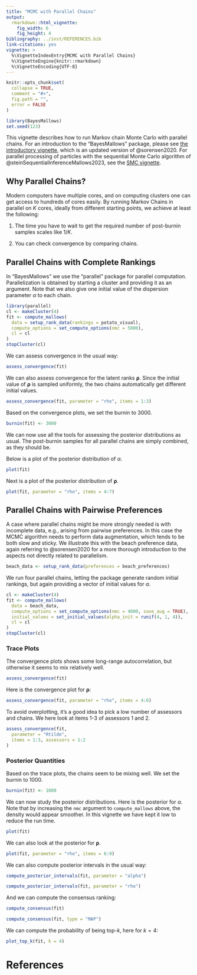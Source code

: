 ```yaml
---
title: "MCMC with Parallel Chains"
output: 
  rmarkdown::html_vignette:
    fig_width: 6
    fig_height: 4
bibliography: ../inst/REFERENCES.bib
link-citations: yes
vignette: >
  %\VignetteIndexEntry{MCMC with Parallel Chains}
  %\VignetteEngine{knitr::rmarkdown}
  %\VignetteEncoding{UTF-8}
---
```


```r
knitr::opts_chunk$set(
  collapse = TRUE,
  comment = "#>",
  fig.path = "",
  error = FALSE
)
```


```r
library(BayesMallows)
set.seed(123)
```

This vignette describes how to run Markov chain Monte Carlo with parallel chains. For an introduction to the "BayesMallows" package, please see [the introductory vignette](https://ocbe-uio.github.io/BayesMallows/articles/BayesMallows.html), which is an updated version of @sorensen2020. For parallel processing of particles with the sequential Monte Carlo algorithm of @steinSequentialInferenceMallows2023, see the [SMC vignette](https://ocbe-uio.github.io/BayesMallows/articles/SMC-Mallows.html).


## Why Parallel Chains?

Modern computers have multiple cores, and on computing clusters one can get access to hundreds of cores easily. By running Markov Chains in parallel on $K$ cores, ideally from different starting points, we achieve at least the following:

1. The time you have to wait to get the required number of post-burnin samples scales like $1/K$.

2. You can check convergence by comparing chains.



## Parallel Chains with Complete Rankings

In "BayesMallows" we use the "parallel" package for parallel computation. Parallelization is obtained by starting a cluster and providing it as an argument. Note that we also give one initial value of the dispersion parameter $\alpha$ to each chain.

```r
library(parallel)
cl <- makeCluster(4)
fit <- compute_mallows(
  data = setup_rank_data(rankings = potato_visual), 
  compute_options = set_compute_options(nmc = 5000),
  cl = cl
)
stopCluster(cl)
```

We can assess convergence in the usual way:

```r
assess_convergence(fit)
```

We can also assess convergence for the latent ranks $\boldsymbol{\rho}$. Since the initial value of $\boldsymbol{\rho}$ is sampled uniformly, the two chains automatically get different initial values.

```r
assess_convergence(fit, parameter = "rho", items = 1:3)
```

Based on the convergence plots, we set the burnin to 3000. 

```r
burnin(fit) <- 3000
```

We can now use all the tools for assessing the posterior distributions as usual. The post-burnin samples for all parallel chains are simply combined, as they should be.

Below is a plot of the posterior distribution of $\alpha$.

```r
plot(fit)
```

Next is a plot of the posterior distribution of $\boldsymbol{\rho}$.


```r
plot(fit, parameter = "rho", items = 4:7)
```

## Parallel Chains with Pairwise Preferences


A case where parallel chains might be more strongly needed is with incomplete data, e.g., arising from pairwise preferences. In this case the MCMC algorithm needs to perform data augmentation, which tends to be both slow and sticky. We illustrate this with the beach preference data, again referring to @sorensen2020 for a more thorough introduction to the aspects not directly related to parallelism.


```r
beach_data <- setup_rank_data(preferences = beach_preferences)
```

We run four parallel chains, letting the package generate random initial rankings, but again providing a vector of initial values for $\alpha$.

```r
cl <- makeCluster(4)
fit <- compute_mallows(
  data = beach_data,
  compute_options = set_compute_options(nmc = 4000, save_aug = TRUE),
  initial_values = set_initial_values(alpha_init = runif(4, 1, 4)),
  cl = cl
)
stopCluster(cl)
```

### Trace Plots

The convergence plots shows some long-range autocorrelation, but otherwise it seems to mix relatively well.

```r
assess_convergence(fit)
```

Here is the convergence plot for $\boldsymbol{\rho}$:

```r
assess_convergence(fit, parameter = "rho", items = 4:6)
```

To avoid overplotting, it's a good idea to pick a low number of assessors and chains. We here look at items 1-3 of assessors 1 and 2.

```r
assess_convergence(fit,
  parameter = "Rtilde",
  items = 1:3, assessors = 1:2
)
```

### Posterior Quantities

Based on the trace plots, the chains seem to be mixing well. We set the burnin to 1000.

```r
burnin(fit) <- 1000
```

We can now study the posterior distributions. Here is the posterior for $\alpha$. Note that by increasing the `nmc` argument to `compute_mallows` above, the density would appear smoother. In this vignette we have kept it low to reduce the run time.

```r
plot(fit)
```

We can also look at the posterior for $\boldsymbol{\rho}$.

```r
plot(fit, parameter = "rho", items = 6:9)
```

We can also compute posterior intervals in the usual way:

```r
compute_posterior_intervals(fit, parameter = "alpha")
```

```r
compute_posterior_intervals(fit, parameter = "rho")
```

And we can compute the consensus ranking:

```r
compute_consensus(fit)
```

```r
compute_consensus(fit, type = "MAP")
```

We can compute the probability of being top-$k$, here for $k=4$:

```r
plot_top_k(fit, k = 4)
```



# References
